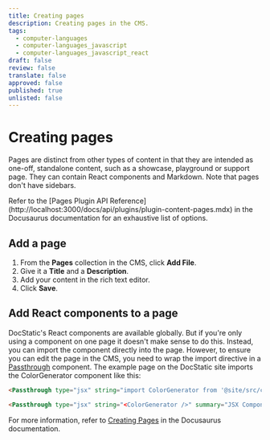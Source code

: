 ```yaml
---
title: Creating pages
description: Creating pages in the CMS.
tags:
  - computer-languages
  - computer-languages_javascript
  - computer-languages_javascript_react
draft: false
review: false
translate: false
approved: false
published: true
unlisted: false
---
```


# Creating pages

Pages are distinct from other types of content in that they are intended as one-off, standalone content, such as a showcase, playground or support page. They can contain React components and Markdown. Note that pages don't have sidebars.

<Admonition type="info" title="Info">
  Refer to the [Pages Plugin API Reference](http://localhost:3000/docs/api/plugins/plugin-content-pages.mdx) in the Docusaurus documentation for an exhaustive list of options.
</Admonition>

## Add a page

1. From the **Pages** collection in the CMS, click **Add File**.
2. Give it a **Title** and a **Description**.
3. Add your content in the rich text editor.
4. Click **Save**.

## Add React components to a page

DocStatic's React components are available globally. But if you're only using a component on one page it doesn't make sense to do this. Instead, you can import the component directly into the page. However, to ensure you can edit the page in the CMS, you need to wrap the import directive in a [Passthrough](/docs/guides/markdown-features/react#passthrough-component) component. The example page on the DocStatic site imports the ColorGenerator component like this:

```markdown
<Passthrough type="jsx" string="import ColorGenerator from '@site/src/components/ColorGenerator';" summary="Import Statement" />

<Passthrough type="jsx" string="<ColorGenerator />" summary="JSX Component" />
```

For more information, refer to [Creating Pages](http://localhost:3000/docs/guides/creating-pages) in the Docusaurus documentation.
